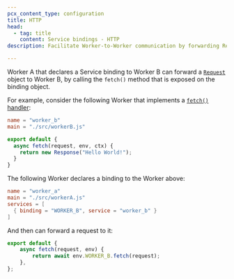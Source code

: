 ```yaml
---
pcx_content_type: configuration
title: HTTP
head:
  - tag: title
    content: Service bindings - HTTP
description: Facilitate Worker-to-Worker communication by forwarding Request objects.

---
```


Worker A that declares a Service binding to Worker B can forward a [`Request`](/workers/runtime-apis/request/) object to Worker B, by calling the `fetch()` method that is exposed on the binding object.

For example, consider the following Worker that implements a [`fetch()` handler](/workers/runtime-apis/handlers/fetch/):


<WranglerConfig>

```toml
name = "worker_b"
main = "./src/workerB.js"
```

</WranglerConfig>

```js
export default {
  async fetch(request, env, ctx) {
    return new Response("Hello World!");
  }
}
```

The following Worker declares a binding to the Worker above:



<WranglerConfig>

```toml
name = "worker_a"
main = "./src/workerA.js"
services = [
  { binding = "WORKER_B", service = "worker_b" }
]
```

</WranglerConfig>

And then can forward a request to it:

```js
export default {
	async fetch(request, env) {
		return await env.WORKER_B.fetch(request);
	},
};
```

